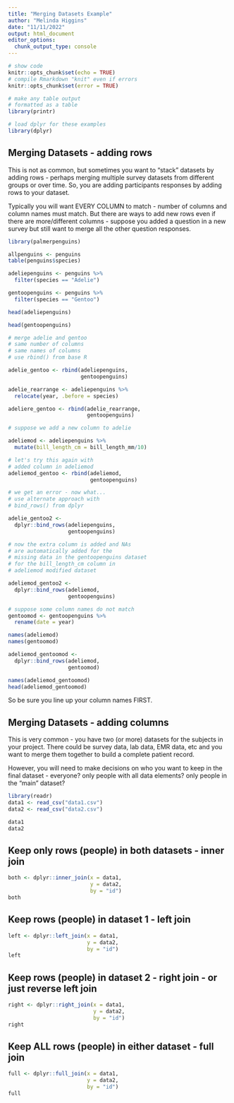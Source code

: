 ```yaml
---
title: "Merging Datasets Example"
author: "Melinda Higgins"
date: "11/11/2022"
output: html_document
editor_options: 
  chunk_output_type: console
---
```


```r
# show code
knitr::opts_chunk$set(echo = TRUE)
# compile Rmarkdown "knit" even if errors
knitr::opts_chunk$set(error = TRUE)

# make any table output 
# formatted as a table
library(printr)

# load dplyr for these examples
library(dplyr)
```

## Merging Datasets - adding rows

This is not as common, but sometimes you want to "stack" datasets by adding rows - perhaps merging multiple survey datasets from different groups or over time. So, you are adding participants responses by adding rows to your dataset.

Typically you will want EVERY COLUMN to match - number of columns and column names must match. But there are ways to add new rows even if there are more/different columns - suppose you added a question in a new survey but still want to merge all the other question responses.

```r
library(palmerpenguins)

allpenguins <- penguins
table(penguins$species)

adeliepenguins <- penguins %>%
  filter(species == "Adelie")

gentoopenguins <- penguins %>%
  filter(species == "Gentoo")

head(adeliepenguins)

head(gentoopenguins)

# merge adelie and gentoo
# same number of columns
# same names of columns
# use rbind() from base R

adelie_gentoo <- rbind(adeliepenguins,
                       gentoopenguins)

adelie_rearrange <- adeliepenguins %>%
  relocate(year, .before = species)

adeliere_gentoo <- rbind(adelie_rearrange,
                         gentoopenguins)

# suppose we add a new column to adelie

adeliemod <- adeliepenguins %>%
  mutate(bill_length_cm = bill_length_mm/10)

# let's try this again with
# added column in adeliemod
adeliemod_gentoo <- rbind(adeliemod,
                          gentoopenguins)

# we get an error - now what...
# use alternate approach with
# bind_rows() from dplyr

adelie_gentoo2 <- 
  dplyr::bind_rows(adeliepenguins,
                   gentoopenguins)

# now the extra column is added and NAs
# are automatically added for the 
# missing data in the gentoopenguins dataset
# for the bill_length_cm column in
# adeliemod modified dataset

adeliemod_gentoo2 <- 
  dplyr::bind_rows(adeliemod,
                   gentoopenguins)

# suppose some column names do not match
gentoomod <- gentoopenguins %>%
  rename(date = year)

names(adeliemod)
names(gentoomod)

adeliemod_gentoomod <- 
  dplyr::bind_rows(adeliemod,
                   gentoomod)

names(adeliemod_gentoomod)
head(adeliemod_gentoomod)
```

So be sure you line up your column names FIRST.

## Merging Datasets - adding columns

This is very common - you have two (or more) datasets for the subjects in your project. There could be survey data, lab data, EMR data, etc and you want to merge them together to build a complete patient record.

However, you will need to make decisions on who you want to keep in the final dataset - everyone? only people with all data elements? only people in the "main" dataset?

```r
library(readr)
data1 <- read_csv("data1.csv")
data2 <- read_csv("data2.csv")

data1
data2
```

## Keep only rows (people) in both datasets - inner join

```r
both <- dplyr::inner_join(x = data1,
                          y = data2,
                          by = "id")
both
```

## Keep rows (people) in dataset 1 - left join

```r
left <- dplyr::left_join(x = data1,
                         y = data2,
                         by = "id")
left
```

## Keep rows (people) in dataset 2 - right join - or just reverse left join

```r
right <- dplyr::right_join(x = data1,
                           y = data2,
                           by = "id")
right
```

## Keep ALL rows (people) in either dataset - full join

```r
full <- dplyr::full_join(x = data1,
                         y = data2,
                         by = "id")
full
```



